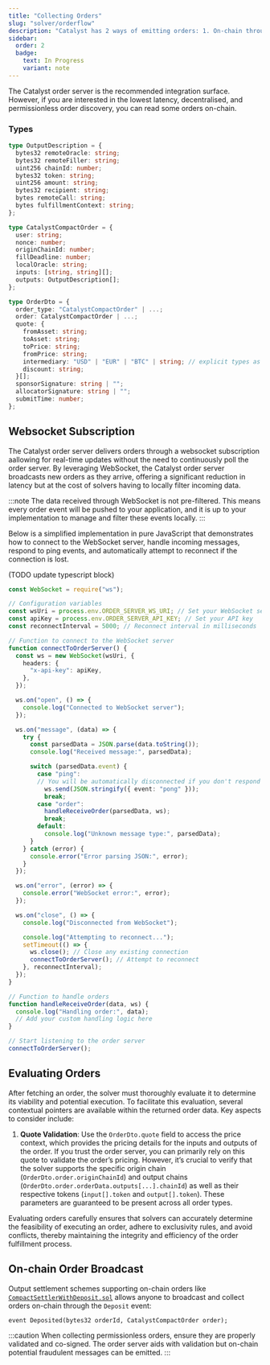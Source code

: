 ```yaml
---
title: "Collecting Orders"
slug: "solver/orderflow"
description: "Catalyst has 2 ways of emitting orders: 1. On-chain through the deposit interface or through the Catalyst order server. For ease of integration and to ensure you receive all orders, it is recommended that you connect to the Catalyst order server for events."
sidebar:
  order: 2
  badge:
    text: In Progress
    variant: note
---
```



The Catalyst order server is the recommended integration surface. However, if you are interested in the lowest latency, decentralised, and permissionless order discovery, you can read some orders on-chain.

### Types

```typescript
type OutputDescription = {
  bytes32 remoteOracle: string;
  bytes32 remoteFiller: string;
  uint256 chainId: number;
  bytes32 token: string;
  uint256 amount: string;
  bytes32 recipient: string;
  bytes remoteCall: string;
  bytes fulfillmentContext: string;
};

type CatalystCompactOrder = {
  user: string;
  nonce: number;
  originChainId: number;
  fillDeadline: number;
  localOracle: string;
  inputs: [string, string][];
  outputs: OutputDescription[];
};

type OrderDto = {
  order_type: "CatalystCompactOrder" | ...;
  order: CatalystCompactOrder | ...;
  quote: {
    fromAsset: string;
    toAsset: string;
    toPrice: string;
    fromPrice: string;
    intermediary: "USD" | "EUR" | "BTC" | string; // explicit types as example
    discount: string;
  }[];
  sponsorSignature: string | "";
  allocatorSignature: string | "";
  submitTime: number;
};
```

## Websocket Subscription

The Catalyst order server delivers orders through a websocket subscription aallowing for real-time updates without the need to continuously poll the order server. By leveraging WebSocket, the Catalyst order server broadcasts new orders as they arrive, offering a significant reduction in latency but at the cost of solvers having to locally filter incoming data.

:::note
The data received through WebSocket is not pre-filtered. This means every order event will be pushed to your 
application, and it is up to your implementation to manage and filter these events locally.
:::

Below is a simplified implementation in pure JavaScript that demonstrates how to connect to the WebSocket server, handle incoming messages, respond to ping events, and automatically attempt to reconnect if the connection is lost.


(TODO update typescript block)
```typescript
const WebSocket = require("ws");

// Configuration variables
const wsUri = process.env.ORDER_SERVER_WS_URI; // Set your WebSocket server URI
const apiKey = process.env.ORDER_SERVER_API_KEY; // Set your API key
const reconnectInterval = 5000; // Reconnect interval in milliseconds

// Function to connect to the WebSocket server
function connectToOrderServer() {
  const ws = new WebSocket(wsUri, {
    headers: {
      "x-api-key": apiKey,
    },
  });

  ws.on("open", () => {
    console.log("Connected to WebSocket server");
  });

  ws.on("message", (data) => {
    try {
      const parsedData = JSON.parse(data.toString());
      console.log("Received message:", parsedData);

      switch (parsedData.event) {
        case "ping":
        // You will be automatically disconnected if you don't respond to ping messages
          ws.send(JSON.stringify({ event: "pong" }));
          break;
        case "order":
          handleReceiveOrder(parsedData, ws);
          break;
        default:
          console.log("Unknown message type:", parsedData);
      }
    } catch (error) {
      console.error("Error parsing JSON:", error);
    }
  });

  ws.on("error", (error) => {
    console.error("WebSocket error:", error);
  });

  ws.on("close", () => {
    console.log("Disconnected from WebSocket");

    console.log("Attempting to reconnect...");
    setTimeout(() => {
      ws.close(); // Close any existing connection
      connectToOrderServer(); // Attempt to reconnect
    }, reconnectInterval);
  });
}

// Function to handle orders
function handleReceiveOrder(data, ws) {
  console.log("Handling order:", data);
  // Add your custom handling logic here
}

// Start listening to the order server
connectToOrderServer();
```

## Evaluating Orders

After fetching an order, the solver must thoroughly evaluate it to determine its viability and potential execution. To facilitate this evaluation, several contextual pointers are available within the returned order data. Key aspects to consider include:

1. **Quote Validation**: Use the `OrderDto.quote` field to access the price context, which provides the pricing details for the inputs and outputs of the order. If you trust the order server, you can primarily rely on this quote to validate the order’s pricing. However, it’s crucial to verify that the solver supports the specific origin chain (`OrderDto.order.originChainId`) and output chains (`OrderDto.order.orderData.outputs[...].chainId`) as well as their respective tokens (`input[].token` and `output[].token`). These parameters are guaranteed to be present across all order types.

Evaluating orders carefully ensures that solvers can accurately determine the feasibility of executing an order, adhere to exclusivity rules, and avoid conflicts, thereby maintaining the integrity and efficiency of the order fulfillment process.

## On-chain Order Broadcast

Output settlement schemes supporting on-chain orders like [`CompactSettlerWithDeposit.sol`](/architecture/input/#with-deposit) allows anyone to broadcast and collect orders on-chain through the `Deposit` event:

```solidity
event Deposited(bytes32 orderId, CatalystCompactOrder order);
```

:::caution
When collecting permissionless orders, ensure they are properly validated and co-signed. The order server aids with validation but on-chain potential fraudulent messages can be emitted.
:::
